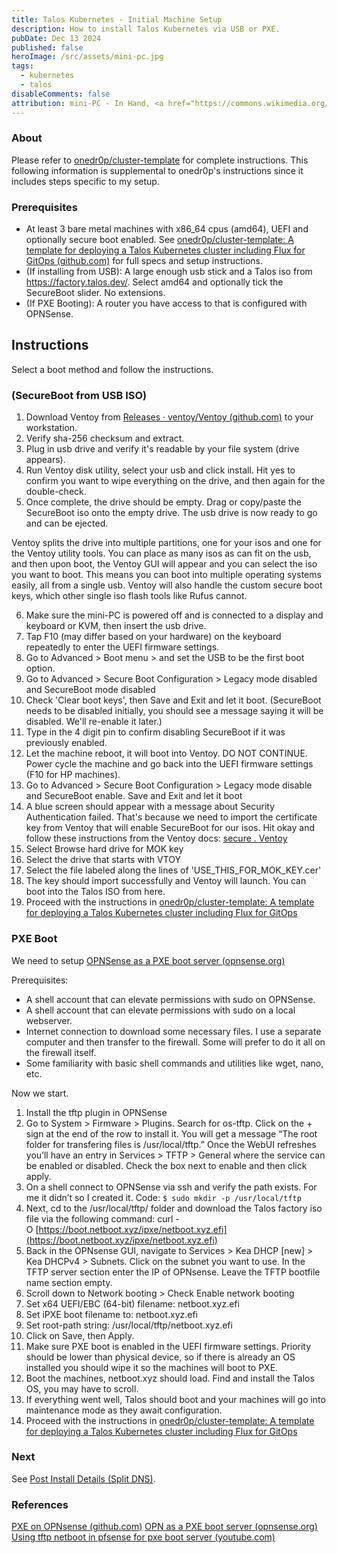 ```yaml
---
title: Talos Kubernetes - Initial Machine Setup
description: How to install Talos Kubernetes via USB or PXE.
pubDate: Dec 13 2024
published: false
heroImage: /src/assets/mini-pc.jpg
tags:
  - kubernetes
  - talos
disableComments: false
attribution: mini-PC - In Hand, <a href="https://commons.wikimedia.org/wiki/File:ZOTC_ZBOX_mini-PC_-_In_Hand_(5763974959).jpg">VIA Gallery from Hsintien, Taiwan</a>, <a href="https://creativecommons.org/licenses/by/2.0">CC BY 2.0</a>, via Wikimedia Commons
---
```

### About
Please refer to [onedr0p/cluster-template](https://github.com/onedr0p/cluster-template) for complete instructions.
This following information is supplemental to onedr0p's instructions since it includes steps specific to my setup. 

### Prerequisites 
- At least 3 bare metal machines with x86_64 cpus (amd64), UEFI and optionally secure boot enabled. See [onedr0p/cluster-template: A template for deploying a Talos Kubernetes cluster including Flux for GitOps (github.com)](https://github.com/onedr0p/cluster-template) for full specs and setup instructions.
- (If installing from USB): A large enough usb stick and a Talos iso from https://factory.talos.dev/. Select amd64 and optionally tick the SecureBoot slider. No extensions.
- (If PXE Booting): A router you have access to that is configured with OPNSense.
## Instructions 

Select a boot method and follow the instructions.
### (SecureBoot from USB ISO)
1. Download Ventoy from [Releases · ventoy/Ventoy (github.com)](https://github.com/ventoy/Ventoy/releases) to your workstation.
2. Verify sha-256 checksum and extract.
3. Plug in usb drive and verify it's readable by your file system (drive appears).
4. Run Ventoy disk utility, select your usb and click install. Hit yes to confirm you want to wipe everything on the drive, and then again for the double-check. 
5. Once complete, the drive should be empty. Drag or copy/paste the SecureBoot iso onto the empty drive. The usb drive is now ready to go and can be ejected. 

Ventoy splits the drive into multiple partitions, one for your isos and one for the Ventoy utility tools. You can place as many isos as can fit on the usb, and then upon boot, the Ventoy GUI will appear and you can select the iso you want to boot. This means you can boot into multiple operating systems easily, all from a single usb. Ventoy will also handle the custom secure boot keys, which other single iso flash tools like Rufus cannot.

6. Make sure the mini-PC is powered off and is connected to a display and keyboard or KVM, then insert the usb drive.
7. Tap F10 (may differ based on your hardware) on the keyboard repeatedly to enter the UEFI firmware settings.
8. Go to Advanced > Boot menu > and set the USB to be the first boot option.
9. Go to Advanced > Secure Boot Configuration > Legacy mode disabled and SecureBoot mode disabled
10.  Check 'Clear boot keys', then Save and Exit and let it boot. (SecureBoot needs to be disabled initially, you should see a message saying it will be disabled. We'll re-enable it later.)
11. Type in the 4 digit pin to confirm disabling SecureBoot if it was previously enabled.
12. Let the machine reboot, it will boot into Ventoy. DO NOT CONTINUE. Power cycle the machine and go back into the UEFI firmware settings (F10 for HP machines).
13. Go to Advanced > Secure Boot Configuration > Legacy mode disable and SecureBoot enable. Save and Exit and let it boot
14. A blue screen should appear with a message about Security Authentication failed. That's because we need to import the certificate key from Ventoy that will enable SecureBoot for our isos. Hit okay and follow these instructions from the Ventoy docs: [secure . Ventoy](https://www.ventoy.net/en/doc_secure.html)
15. Select Browse hard drive for MOK key
16. Select the drive that starts with VTOY
17. Select the file labeled along the lines of 'USE_THIS_FOR_MOK_KEY.cer'
18. The key should import successfully and Ventoy will launch. You can boot into the Talos ISO from here.
19. Proceed with the instructions in [onedr0p/cluster-template: A template for deploying a Talos Kubernetes cluster including Flux for GitOps](https://github.com/onedr0p/cluster-template)

### PXE Boot

We need to setup [OPNSense as a PXE boot server (opnsense.org)](https://forum.opnsense.org/index.php?topic=25003.0)

Prerequisites:  
- A shell account that can elevate permissions with sudo on OPNSense.  
- A shell account that can elevate permissions with sudo on a local webserver.  
- Internet connection to download some necessary files. I use a separate computer and then transfer to the firewall. Some will prefer to do it all on the firewall itself.  
- Some familiarity with basic shell commands and utilities like wget, nano, etc.  
  
Now we start.  
1. Install the tftp plugin in OPNSense  
2. Go to System > Firmware > Plugins. Search for os-tftp. Click on the + sign at the end of the row to install it.  You will get a message “The root folder for transfering files is /usr/local/tftp.”  Once the WebUI refreshes you’ll have an entry in Services > TFTP > General where the service can be enabled or disabled.  Check the box next to enable and then click apply.
3. On a shell connect to OPNSense via ssh and verify the path exists. For me it didn’t so I created it.  Code: `$ sudo mkdir -p /usr/local/tftp`
4. Next, cd to the /usr/local/tftp/ folder and download the Talos factory iso file via the following command: curl -O [https://boot.netboot.xyz/ipxe/netboot.xyz.efi](https://boot.netboot.xyz/ipxe/netboot.xyz.efi)
5. Back in the OPNsense GUI, navigate to Services > Kea DHCP [new] > Kea DHCPv4 > Subnets. Click on the subnet you want to use. In the TFTP server section enter the IP of OPNsense. Leave the TFTP bootfile name section empty.
6. Scroll down to Network booting > Check Enable network booting
7. Set x64 UEFI/EBC (64-bit) filename: netboot.xyz.efi
8. Set iPXE boot filename to: netboot.xyz.efi
9. Set root-path string: /usr/local/tftp/netboot.xyz.efi
10. Click on Save, then Apply.
11. Make sure PXE boot is enabled in the UEFI firmware settings. Priority should be lower than physical device, so if there is already an OS installed you should wipe it so the machines will boot to PXE.
12. Boot the machines, netboot.xyz should load. Find and install the Talos OS, you may have to scroll.
13. If everything went well, Talos should boot and your machines will go into maintenance mode as they await configuration. 
14. Proceed with the instructions in [onedr0p/cluster-template: A template for deploying a Talos Kubernetes cluster including Flux for GitOps](https://github.com/onedr0p/cluster-template)

### Next 
See [Post Install Details (Split DNS)](../../posts/post-install-details).
### References
[PXE on OPNsense (github.com)](https://gist.github.com/azhang/d8304d8dd4b4c165b67ab57ae7e1ede0)
[OPN as a PXE boot server (opnsense.org)](https://forum.opnsense.org/index.php?topic=25003.0)
[Using tftp netboot in pfsense for pxe boot server (youtube.com)](https://www.youtube.com/watch?v=_fiZxx0USk0&t=116s)